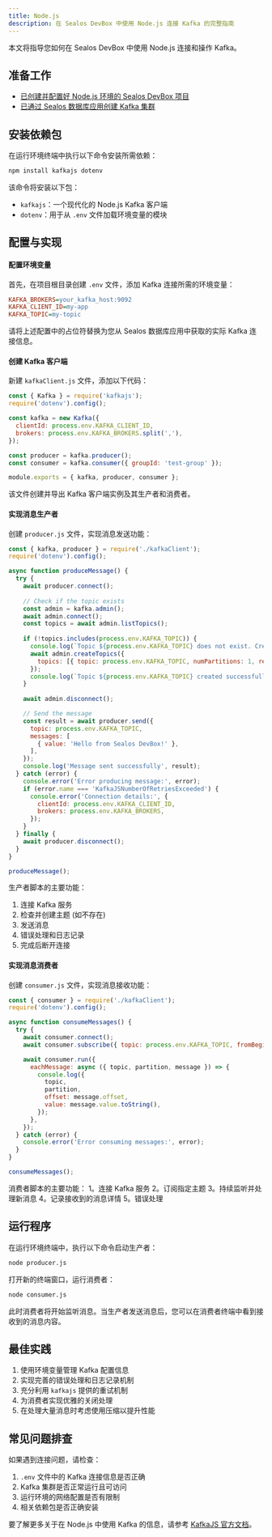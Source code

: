 ```yaml
---
title: Node.js
description: 在 Sealos DevBox 中使用 Node.js 连接 Kafka 的完整指南
---
```


本文将指导您如何在 Sealos DevBox 中使用 Node.js 连接和操作 Kafka。

## 准备工作

- [已创建并配置好 Node.js 环境的 Sealos DevBox 项目](/docs/guides/fundamentals/create-a-project)
- [已通过 Sealos 数据库应用创建 Kafka 集群](./)

## 安装依赖包

在运行环境终端中执行以下命令安装所需依赖：

```bash
npm install kafkajs dotenv
```

该命令将安装以下包：
- `kafkajs`：一个现代化的 Node.js Kafka 客户端
- `dotenv`：用于从 `.env` 文件加载环境变量的模块

## 配置与实现

<div className='steps [&_h4]:step'>

#### 配置环境变量

首先，在项目根目录创建 `.env` 文件，添加 Kafka 连接所需的环境变量：

```ini title=".env"
KAFKA_BROKERS=your_kafka_host:9092
KAFKA_CLIENT_ID=my-app
KAFKA_TOPIC=my-topic
```

请将上述配置中的占位符替换为您从 Sealos 数据库应用中获取的实际 Kafka 连接信息。

#### 创建 Kafka 客户端

新建 `kafkaClient.js` 文件，添加以下代码：

```javascript
const { Kafka } = require('kafkajs');
require('dotenv').config();

const kafka = new Kafka({
  clientId: process.env.KAFKA_CLIENT_ID,
  brokers: process.env.KAFKA_BROKERS.split(','),
});

const producer = kafka.producer();
const consumer = kafka.consumer({ groupId: 'test-group' });

module.exports = { kafka, producer, consumer };
```

该文件创建并导出 Kafka 客户端实例及其生产者和消费者。

#### 实现消息生产者

创建 `producer.js` 文件，实现消息发送功能：

```javascript
const { kafka, producer } = require('./kafkaClient');
require('dotenv').config();

async function produceMessage() {
  try {
    await producer.connect();
    
    // Check if the topic exists
    const admin = kafka.admin();
    await admin.connect();
    const topics = await admin.listTopics();
    
    if (!topics.includes(process.env.KAFKA_TOPIC)) {
      console.log(`Topic ${process.env.KAFKA_TOPIC} does not exist. Creating it...`);
      await admin.createTopics({
        topics: [{ topic: process.env.KAFKA_TOPIC, numPartitions: 1, replicationFactor: 1 }]
      });
      console.log(`Topic ${process.env.KAFKA_TOPIC} created successfully.`);
    }
    
    await admin.disconnect();

    // Send the message
    const result = await producer.send({
      topic: process.env.KAFKA_TOPIC,
      messages: [
        { value: 'Hello from Sealos DevBox!' },
      ],
    });
    console.log('Message sent successfully', result);
  } catch (error) {
    console.error('Error producing message:', error);
    if (error.name === 'KafkaJSNumberOfRetriesExceeded') {
      console.error('Connection details:', {
        clientId: process.env.KAFKA_CLIENT_ID,
        brokers: process.env.KAFKA_BROKERS,
      });
    }
  } finally {
    await producer.disconnect();
  }
}

produceMessage();
```

生产者脚本的主要功能：

1. 连接 Kafka 服务
2. 检查并创建主题 (如不存在)
3. 发送消息
4. 错误处理和日志记录
5. 完成后断开连接

#### 实现消息消费者

创建 `consumer.js` 文件，实现消息接收功能：

```javascript
const { consumer } = require('./kafkaClient');
require('dotenv').config();

async function consumeMessages() {
  try {
    await consumer.connect();
    await consumer.subscribe({ topic: process.env.KAFKA_TOPIC, fromBeginning: true });

    await consumer.run({
      eachMessage: async ({ topic, partition, message }) => {
        console.log({
          topic,
          partition,
          offset: message.offset,
          value: message.value.toString(),
        });
      },
    });
  } catch (error) {
    console.error('Error consuming messages:', error);
  }
}

consumeMessages();
```

消费者脚本的主要功能：
1。连接 Kafka 服务
2。订阅指定主题
3。持续监听并处理新消息
4。记录接收到的消息详情
5。错误处理

</div>

## 运行程序

在运行环境终端中，执行以下命令启动生产者：

```bash
node producer.js
```

打开新的终端窗口，运行消费者：

```bash
node consumer.js
```

此时消费者将开始监听消息。当生产者发送消息后，您可以在消费者终端中看到接收到的消息内容。

## 最佳实践

1. 使用环境变量管理 Kafka 配置信息
2. 实现完善的错误处理和日志记录机制
3. 充分利用 `kafkajs` 提供的重试机制
4. 为消费者实现优雅的关闭处理
5. 在处理大量消息时考虑使用压缩以提升性能

## 常见问题排查

如果遇到连接问题，请检查：

1. `.env` 文件中的 Kafka 连接信息是否正确
2. Kafka 集群是否正常运行且可访问
3. 运行环境的网络配置是否有限制
4. 相关依赖包是否正确安装

要了解更多关于在 Node.js 中使用 Kafka 的信息，请参考 [KafkaJS 官方文档](https://kafka.js.org/)。